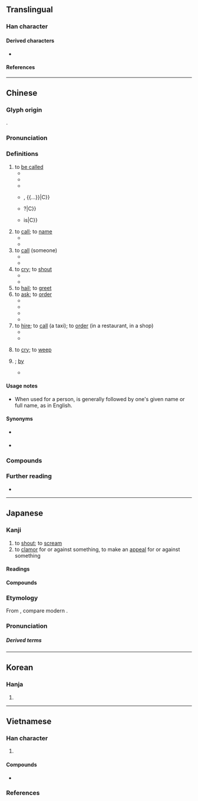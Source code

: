 {{character info/new}}
{{character info|0x2F839}}
==Translingual==
{{stroke order|strokes=5}}
{{stroke order|type=animate}}

===Han character===
{{Han char|rn=30|rad=口|as=02|asj=03|sn=5|snj=6|four=64000|canj=RVL|ids=⿰口丩}}

====Derived characters====
* {{l|mul|[[𢫃]], [[𣐲]], [[𣌺]], [[𨦀]], [[䆗]]}}

====References====
{{Han ref|kx=0172.060|dkj=03240|dj=0383.020|hdz=10573.020|uh=53EB}}
{{Han ref|uh=2F839}}

----

==Chinese==
{{zh-forms|alt=呌,哯,嘂,嘄,噭,䚯,訆,𠮧,𠮪,𠶼,𠸵,[[叽#Glyph 2|⿰口儿]]}}

===Glyph origin===
{{Han etym}}
{{Han compound|口|丩|ls=psc|c1=s|c2=p|t1=mouth}}.

===Pronunciation===
{{zh-pron
|m=jiào
|dg=җё3
|c=giu3
|h=pfs=kieu;gd=giau4
|md=giú
|mn=kiò/kiàu
|mn_note=kiò - vernacular; kiàu - literary
|mn-t=giê3/gio3
|mn-t_note=giê3 - Chaozhou
|w=2qiau
|mc=y
|oc=y
|ma=y
|cat=v,prep
}}

===Definitions===
{{zh-hanzi}}

# to [[be called]]
#* {{zh-x|你 叫 什麼 名字？|What is your name?}}
#* {{zh-x|這 叫 什麼？|How do you '''call''' this? / What '''is it called'''?}}
#* {{zh-x|你 叫 咩 名 呀？|What is your name?|C}}
#* {{zh-x|雖然 個 名 叫 @[&hellip;]，但 @[&hellip;]|although it is called {{...}}, {{...}}|C}}
#* {{zh-x|乜嘢 叫 @[&hellip;]？|What is {{...}}?|C}}
#* {{zh-x|終於 明白 乜嘢 叫 @[&hellip;]|to finally realize what {{...}} is|C}}
# to [[call]]; to [[name]]
#* {{zh-x|我們 經常 叫 他 的 綽號。|We often '''call''' him by his nickname.}}
#* {{zh-x|我 可以 叫 他 ^@戴夫 嗎？|May I '''call''' him Dave?}}
# to [[call]] (someone)
#* {{zh-x|叫 警察|to call the police}}
#* {{zh-x|要是 需要 什麼，我 就 叫 你。|I'll '''call''' you if anything is needed.}}
# to [[cry]]; to [[shout]]
#* {{zh-x|狗 叫|dog bark}}
#* {{zh-x|她 高興 地 叫 起來，投入 了 她 母親 的 懷抱。|With a '''cry''' of joy, she fell into her mother's arms.}}
# to [[hail]]; to [[greet]]
# to [[ask]]; to [[order]]
#* {{zh-x|叫 他 待 在 家裡。|'''Ask''' her to stay home.}}
#* {{zh-x|醫生 叫 他 休息 幾 天。|The doctor '''told''' him to lay off a couple of days.}}
#* {{zh-x|叫 佢 唔好 再 搵 我|'''ask''' them not to try to contact me ever again|C}}
#* {{zh-x|「叫 你 耶穌 落嚟 見 我哋！ 」|"Ask your 'Jesus' to come down and watch!"|C|ref=[https://hk.news.appledaily.com/local/realtime/article/20190614/59713275]}}
# to [[hire]]; to [[call]] (a taxi); to [[order]] (in a restaurant, in a shop)
#* {{zh-x|我 給 你 叫 什麼 菜？ 肉排 還是 魚？|What shall I '''order''' for you? Steak or fish?}}
#* {{zh-x|叫 碟 炒飯|to '''order''' some fried rice|C}}
# {{lb|zh|dialectal}} to [[cry]]; to [[weep]]
# {{n-g|used in a passive sentence to introduce the agent}}; [[by]]
#* {{zh-x|莊稼 叫 大水 沖 走 了。|The crops were washed away '''by''' the flood.}}

====Usage notes====
* {{sense|to call, to be called}} When used for a person, {{lang|zh|叫}} is generally followed by one's given name or full name, as in English.

====Synonyms====
* {{sense|to be called}} {{zh-l|姓|to be surnamed}}
* {{sense|to order a dish}} {{zh-l|點}}
{{zh-dial|哭}}
{{zh-dial|被}}

===Compounds===
{{zh-der|嚷叫|叫花子|叫賣|叫苦|大喊大叫|叫號|叫醒|叫菜|尖叫|亂叫|嘶叫|哇哇叫|叫門|喊叫|叫苦不迭|叫名|叫哥哥|叫化|叫吃|叫名頭|喊七叫八|叫嚷|叫絕|叫二排局|吼叫|呼叫|啼叫|叫喊|叫罵|慘叫|叫板|呱呱叫|不叫|叫聒|唱叫|叫聲|叫渴|唱叫揚疾|大嚷大叫|念曲叫曲|大呼小叫|叫喚|叫魂|喊冤叫屈|叫字號|叫化子|呼名叫陣|呼紅叫六|叫驢|叫車|叫子|喜鵲叫吉|叫好|叫做|呼叫器|叫頭|叫陣|叫醒服務|叫街|叫苦連天|叫條子|叫座|叫屈|叫囂|叫化子雞|叫價|人歡馬叫|叫停|刮刮叫|叫吼|叫局|相叫|拍手叫好|洋叫|拍案叫妙|狼號鬼叫|狼嗥鬼叫|括括叫|漫天叫價|把飯叫饑|拍案叫絕|羅成叫關|聲叫聲應|鳴叫|鍋叫門開|鳴冤叫屈|聒聒叫|隳突叫號|謾罵叫囂}}

===Further reading===
* {{thcwd|1412}}

{{zh-cat|Beginning}}

----

==Japanese==

===Kanji===
{{ja-kanji|grade=c|rs=口03}}

# to [[shout]]; to [[scream]]
# to [[clamor]] for or against something, to make an [[appeal]] for or against something

====Readings====
{{ja-readings
|goon=きょう<けう
|kanon=きょう<けう
|kun=さけ-ぶ
}}

====Compounds====
{{der3|ja
|{{ja-r|叫び|さけび}}
|{{ja-r|叫び声|さけびごえ}}
|{{ja-r|叫び出す|さけびだす}}
}}

===Etymology===
{{ja-kanjitab|きょう|yomi=o}}
From {{der|ja|ltc|sort=きょう|-}} {{ltc-l|叫}}, compare modern {{cog|nan|-}} {{m|nan|kiò}}.

===Pronunciation===
{{ja-pron|きょう|yomi=o}}

=====Derived terms=====
{{der3|ja|title=Terms derived from {{ja-r|叫|きょう}}:
|{{ja-r|哀叫|あいきょう}}
|{{ja-r|阿鼻叫喚|あびきょうかん}}
|{{ja-r|叫喚|きょうかん}}
|{{ja-r|絶叫|ぜっきょう}}
|{{ja-r|熱叫|ねっきょう}}
}}

----

==Korean==

===Hanja===
{{ko-hanja|hangeul=규}}

# {{defn|lang=ko|sort=口02}}

----

==Vietnamese==

===Han character===
{{vi-readings|rs=口02
|hanviet=khiếu-tdcndg;tdcntd;gdhn
|phienthiet=
|nom=kêu-tdcndg;tdcntd;gdhn;btcn, kíu-btcn
}}

# {{defn|lang=vi|sort=口02}}

====Compounds====
* {{vi-l|叫奈|khiếu nại}}

===References===
<references/>